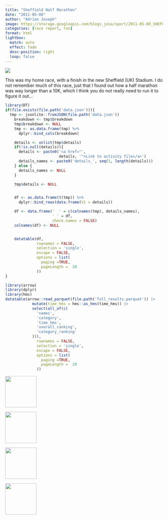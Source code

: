 ```yaml
---
title: "Sheffield Half Marathon"
date: "2011-05-08"
author: "Adrian Joseph"
image: https://storage.googleapis.com/blogs_josa/sport/2011-05-08_SHEFFIELD_HALF_MARATHON/img/00.png
categories: [race report, run]
format: html
lightbox:
  match: auto
  effect: fade
  desc-position: right
  loop: false
---
```


![](https://storage.googleapis.com/blogs_josa/sport/2011-05-08_SHEFFIELD_HALF_MARATHON/img/00.png)

This was my home race, with a finish in the new Sheffield (UK) Stadium. I do not remember much of this race, just that I found out how a half marathon was way longer than a 10K, which I think you do not really need to run it to figure it out...

```r
library(DT)
if(file.exists(file.path('data.json'))){
  tmp <- jsonlite::fromJSON(file.path('data.json'))
    breakdown <- tmp$breakdown
    tmp$breakdown <- NULL
    tmp <- as.data.frame(tmp) %>%
      dplyr::bind_cols(breakdown)

    details <- unlist(tmp$details)
    if(!is.null(details)){
      details <- paste0('<a href="',
                        details, '">Link to activity file</a>')
      details_names <- paste0('details_', seq(1, length(details)))
    } else {
      details_names <- NULL
    }

    tmp$details <- NULL


    df <- as.data.frame(t(tmp)) %>%
      dplyr::bind_rows(data.frame(V1 = details))

    df <- data.frame('  ' = c(colnames(tmp), details_names),
                     ' ' = df,
                     check.names = FALSE)
    colnames(df) <- NULL


    datatable(df,
              rownames = FALSE,
              selection = 'single',
              escape = FALSE,
              options = list(
                paging =TRUE,
                pageLength =  20
              ))
}
```


```r
library(arrow)
library(dplyr)
library(hms)
datatable(arrow::read_parquet(file.path('full_results.parquet')) |>
            mutate(time_hms = hms::as_hms(time_hms)) |>
            select(all_of(c(
              'names',
              'category',
              'time_hms',
              'overall_ranking',
              'category_ranking'
            ))),
              rownames = FALSE,
              selection = 'single',
              escape = FALSE,
              options = list(
                paging =TRUE,
                pageLength =  20
              ))

```



::: {layout-ncol=4}
![](https://storage.googleapis.com/blogs_josa/sport/2011-05-08_SHEFFIELD_HALF_MARATHON/img/00.png){ width="100" group="hi" }

![](https://storage.googleapis.com/blogs_josa/sport/2011-05-08_SHEFFIELD_HALF_MARATHON/img/01.png){ width="100" group="hi" }

![](https://storage.googleapis.com/blogs_josa/sport/2011-05-08_SHEFFIELD_HALF_MARATHON/img/02.jpg){ width="100" group="hi" }

![](https://storage.googleapis.com/blogs_josa/sport/2011-05-08_SHEFFIELD_HALF_MARATHON/img/05.jpg){ width="100" group="hi" }


:::
